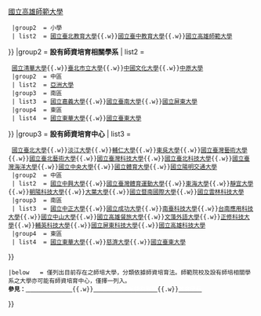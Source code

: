 {{Navbox
  |name    = 臺灣師資培育大學院校
  |title   = {{flagicon|TWN}} [[臺灣|<span style="color:#FFFFFF;">臺灣</span>]]師資培育大學院校
  |titlestyle = background:#04AAC3;color:#FFFFFF;navbar:plain
  |abovestyle = background:#026675;color:#FFFFFF
  |belowstyle = background:#026675;color:#FFFFFF
  |groupstyle = background:#B3E5ED
|group1 = '''師範院校'''
| list1 =
  {{Navbox subgroup
  |groupstyle = width:5em; text-align:left
  |liststyle = width:auto; text-align:left
  |group1  = 中學
  | list1  = [[國立臺灣師範大學]]{{.w}}[[國立彰化師範大學]]{{.w}}[[國立高雄師範大學]]
  |group2  = 小學
  | list2  = [[國立臺北教育大學]]{{.w}}[[國立臺中教育大學]]{{.w}}[[國立高雄師範大學]]
}}
|group2 = '''設有師資培育相關學系'''
| list2 =
  {{Navbox subgroup
  |groupstyle = width:5em; text-align:left
  |liststyle = width:auto; text-align:left
  |group1  = 北區
  | list1  = [[國立政治大學]]{{.w}}[[國立清華大學]]{{.w}}[[臺北市立大學]]{{.w}}[[中國文化大學]]{{.w}}[[中原大學]]
  |group2  = 中區
  | list2  = [[亞洲大學 (臺灣)|亞洲大學]]
  |group3  = 南區
  | list3  = [[國立嘉義大學]]{{.w}}[[國立臺南大學]]{{.w}}[[國立屏東大學]]
  |group4  = 東區
  | list4  = [[國立東華大學]]{{.w}}[[國立臺東大學]]
}}
|group3 = '''設有師資培育中心'''
| list3 =
  {{Navbox subgroup
  |groupstyle = width:5em; text-align:left
  |liststyle = width:auto; text-align:left
  |group1  = 北區
  | list1  = [[國立臺灣大學]]{{.w}}[[國立臺北大學]]{{.w}}[[淡江大學]]{{.w}}[[輔仁大學]]{{.w}}[[東吳大學]]{{.w}}[[國立臺灣藝術大學]]{{.w}}[[國立臺北藝術大學]]{{.w}}[[國立臺灣科技大學]]{{.w}}[[國立臺北科技大學]]{{.w}}[[國立臺灣海洋大學]]{{.w}}[[國立中央大學]]{{.w}}[[國立體育大學]]{{.w}}[[國立陽明交通大學]]
  |group2  = 中區
  | list2  = [[國立中興大學]]{{.w}}[[國立臺灣體育運動大學]]{{.w}}[[東海大學 (臺灣)|東海大學]]{{.w}}[[靜宜大學]]{{.w}}[[朝陽科技大學]]{{.w}}[[大葉大學]]{{.w}}[[國立暨南國際大學]]{{.w}}[[國立雲林科技大學]]
  |group3  = 南區
  | list3  = [[國立中正大學]]{{.w}}[[國立成功大學]]{{.w}}[[南臺科技大學]]{{.w}}[[台南應用科技大學]]{{.w}}[[國立中山大學]]{{.w}}[[國立高雄餐旅大學]]{{.w}}[[文藻外語大學]]{{.w}}[[正修科技大學]]{{.w}}[[輔英科技大學]]{{.w}}[[國立屏東科技大學]]{{.w}}[[國立高雄科技大學]]
  |group4  = 東區
  | list4  = [[國立東華大學]]{{.w}}[[慈濟大學]]{{.w}}[[國立臺東大學]]
}}
 |below   = 僅列出目前存在之師培大學，分類依據師資培育法。師範院校及設有師培相關學系之大學亦可能有師資培育中心，僅擇一列入。<br>
{{icon|list}}'''參見：'''[[台灣大專院校列表|<span style="color:white;">台灣大專院校列表</span>]]{{.w}}[[臺灣大專院校系統與聯盟|<span style="color:white;">臺灣大專院校系統與聯盟</span>]]{{.w}}[[教育學程|<span style="color:white;">教育學程</span>]]
}}<noinclude>{{Documentation}}</noinclude>
